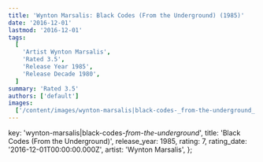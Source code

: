 ```yaml
---
title: 'Wynton Marsalis: Black Codes (From the Underground) (1985)'
date: '2016-12-01'
lastmod: '2016-12-01'
tags:
  [
    'Artist Wynton Marsalis',
    'Rated 3.5',
    'Release Year 1985',
    'Release Decade 1980',
  ]
summary: 'Rated 3.5'
authors: ['default']
images:
  ['/content/images/wynton-marsalis|black-codes-_from-the-underground_.jpg']
---
```


  key: 'wynton-marsalis|black-codes-_from-the-underground_',
  title: 'Black Codes (From the Underground)',
  release_year: 1985,
  rating: 7,
  rating_date: '2016-12-01T00:00:00.000Z',
  artist: 'Wynton Marsalis',
};

<MusicRating data={data} />
